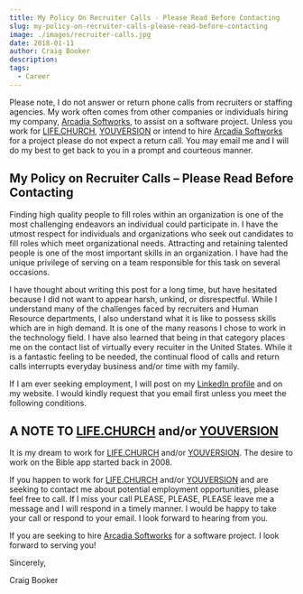 ```yaml
---
title: My Policy On Recruiter Calls - Please Read Before Contacting
slug: my-policy-on-recruiter-calls-please-read-before-contacting
image: ./images/recruiter-calls.jpg
date: 2018-01-11
author: Craig Booker
description:
tags:
  - Career
---
```


Please note, I do not answer or return phone calls from recruiters or staffing agencies. My work often comes from other companies or individuals hiring my company, [Arcadia Softworks](https://arcadiasoftworks.com/), to assist on a software project. Unless you work for [LIFE.CHURCH](https://life.church/), [YOUVERSION](https://youversion.com) or intend to hire [Arcadia Softworks](http://arcadiasoftworks.com/) for a project please do not expect a return call. You may email me and I will do my best to get back to you in a prompt and courteous manner.

## My Policy on Recruiter Calls – Please Read Before Contacting

Finding high quality people to fill roles within an organization is one of the most challenging endeavors an individual could participate in. I have the utmost respect for individuals and organizations who seek out candidates to fill roles which meet organizational needs. Attracting and retaining talented people is one of the most important skills in an organization. I have had the unique privilege of serving on a team responsible for this task on several occasions.

I have thought about writing this post for a long time, but have hesitated because I did not want to appear harsh, unkind, or disrespectful. While I understand many of the challenges faced by recruiters and Human Resource departments, I also understand what it is like to possess skills which are in high demand. It is one of the many reasons I chose to work in the technology field. I have also learned that being in that category places me on the contact list of virtually every recuiter in the United States. While it is a fantastic feeling to be needed, the continual flood of calls and return calls interrupts everyday business and/or time with my family.

If I am ever seeking employment, I will post on my [LinkedIn profile](http://linkedin.com/in/craigbooker) and on my website. I would kindly request that you email first unless you meet the following conditions.

## A NOTE TO [LIFE.CHURCH](https://life.church/) and/or [YOUVERSION](https://youversion.com)

It is my dream to work for [LIFE.CHURCH](https://life.church/) and/or [YOUVERSION](https://youversion.com). The desire to work on the Bible app started back in 2008.

If you happen to work for [LIFE.CHURCH](https://life.church/) and/or [YOUVERSION](https://youversion.com) and are seeking to contact me about potential employment opportunities, please feel free to call. If I miss your call PLEASE, PLEASE, PLEASE leave me a message and I will respond in a timely manner. I would be happy to take your call or respond to your email. I look forward to hearing from you.

If you are seeking to hire [Arcadia Softworks](http://arcadiasoftworks.com/) for a software project. I look forward to serving you!

Sincerely,

Craig Booker

